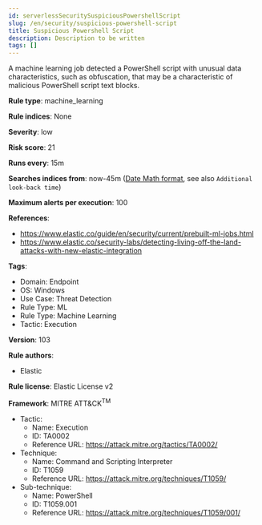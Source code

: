 ```yaml
---
id: serverlessSecuritySuspiciousPowershellScript
slug: /en/security/suspicious-powershell-script
title: Suspicious Powershell Script
description: Description to be written
tags: []
---
```


<div id="suspicious-powershell-script"></div>

A machine learning job detected a PowerShell script with unusual data characteristics, such as obfuscation, that may be a characteristic of malicious PowerShell script text blocks.

**Rule type**: machine_learning

**Rule indices**: None

**Severity**: low

**Risk score**: 21

**Runs every**: 15m

**Searches indices from**: now-45m ([Date Math format](((ref))/common-options.html#date-math), see also <DocLink id="serverlessSecurityRulesUiCreate" section="set-the-rules-schedule">`Additional look-back time`</DocLink>)

**Maximum alerts per execution**: 100

**References**: 

* https://www.elastic.co/guide/en/security/current/prebuilt-ml-jobs.html
* https://www.elastic.co/security-labs/detecting-living-off-the-land-attacks-with-new-elastic-integration

**Tags**: 

* Domain: Endpoint
* OS: Windows
* Use Case: Threat Detection
* Rule Type: ML
* Rule Type: Machine Learning
* Tactic: Execution

**Version**: 103

**Rule authors**: 

* Elastic

**Rule license**: Elastic License v2

**Framework**: MITRE ATT&CK<sup>TM</sup>

* Tactic:
    * Name: Execution
    * ID: TA0002
    * Reference URL: https://attack.mitre.org/tactics/TA0002/
* Technique:
    * Name: Command and Scripting Interpreter
    * ID: T1059
    * Reference URL: https://attack.mitre.org/techniques/T1059/
* Sub-technique:
    * Name: PowerShell
    * ID: T1059.001
    * Reference URL: https://attack.mitre.org/techniques/T1059/001/

